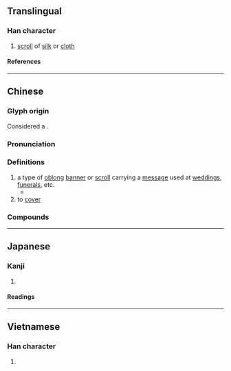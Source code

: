 {{character info}}
==Translingual==

===Han character===
{{Han char|rn=50|rad=巾|as=11|sn=14|four=40246|canj=LBYTJ|ids=⿰巾章}}

# [[scroll]] of [[silk]] or [[cloth]]

====References====
{{Han ref|kx=0336.081|dkj=09067|hdz=10752.130|uh=5E5B}}

----

==Chinese==
{{zh-forms}}

===Glyph origin===
Considered a {{zh-l|後起字}}. {{Han compound|巾|章|ls=psc|c1=s|c2=p|t1=cloth}}

===Pronunciation===
{{zh-pron
|m=zhàng
|c=zoeng3
|mn=qz,xm:chiòng/zz:chiàng/qz,tw:chiùⁿ
|mn_note=chiòng/chiàng - literary; chiùⁿ - vernacular
|mc=y
|oc=y
|ma=
|cat=n,v
}}

===Definitions===
{{zh-hanzi}}

# a type of [[oblong]] [[banner]] or [[scroll]] carrying a [[message]] used at [[wedding]]s, [[funeral]]s, etc.
#* {{zh-x|我 爸 虛歲 八 旬，照 本 省{shěng} 禮俗，可以 送 紅 幛，但 也 有 送 白 幛 的，上 百 張 紅 白「旗 海」在 帳篷 裡，好像 大 馬戲 班子{zi} 紮{zhá}營 公演。|ref='''6 April 1996''', Chuang Yu-An {{w2|zh|莊裕安}}, Requiem for the Dead {{lang|zh|為亡靈談奏}}, {{w|United Daily News}} {{w2|zh|聯合報}} |3=M-TW}}
# to [[cover]]
#: {{zh-syn|遮蔽}}

===Compounds===
{{zh-der|喜幛|幛子|幛光}}

----

==Japanese==

===Kanji===
{{ja-kanji|grade=|rs=巾11}}

# {{rfdef|ja|sort=巾11}}

====Readings====
{{ja-readings
|on=しょう
|kun=ぬの
}}

----

==Vietnamese==

===Han character===
{{vi-readings|rs=巾11|reading=trướng}}

# {{rfdef|vi|sort=巾11}}